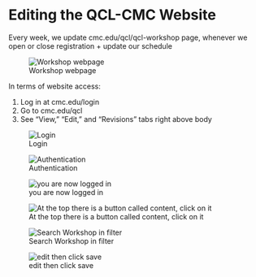 # Editing the QCL-CMC Website

Every week, we update cmc.edu/qcl/qcl-workshop page, whenever we open or close registration + update our schedule

![Workshop webpage](https://raw.githubusercontent.com/CMC-QCL/fellow-handbook/main/Images/Section10_1.JPG)   

In terms of website access:

  1. Log in at cmc.edu/login
  2. Go to cmc.edu/qcl
  3. See “View,” “Edit,” and “Revisions” tabs right above body


![Login](https://raw.githubusercontent.com/CMC-QCL/fellow-handbook/main/Images/Section10_2.JPG)

![Authentication](https://raw.githubusercontent.com/CMC-QCL/fellow-handbook/main/Images/Section10_3.JPG)

![you are now logged in](https://raw.githubusercontent.com/CMC-QCL/fellow-handbook/main/Images/Section10_4.JPG)

![At the top there is a button called content, click on it](https://raw.githubusercontent.com/CMC-QCL/fellow-handbook/main/Images/Section10_5.JPG)

![Search Workshop in filter](https://raw.githubusercontent.com/CMC-QCL/fellow-handbook/main/Images/Section10_6.JPG)

![edit then click save](https://raw.githubusercontent.com/CMC-QCL/fellow-handbook/main/Images/Section10_7.JPG)

